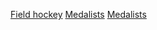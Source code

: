 [[Category:夏季奧林匹克運動會各項目獎牌得主|Field hockey]]
[[Category:奧運曲棍球運動員|Medalists]]
[[Category:奧林匹克運動會曲棍球比賽|Medalists]]